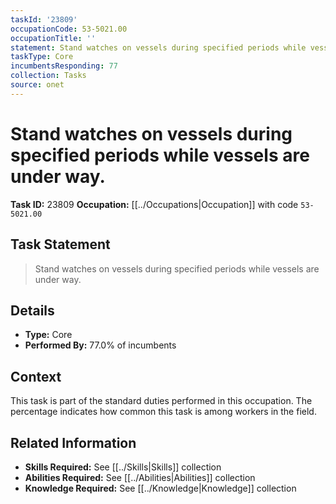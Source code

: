 ```yaml
---
taskId: '23809'
occupationCode: 53-5021.00
occupationTitle: ''
statement: Stand watches on vessels during specified periods while vessels are under way.
taskType: Core
incumbentsResponding: 77
collection: Tasks
source: onet
---
```

# Stand watches on vessels during specified periods while vessels are under way.

**Task ID:** 23809
**Occupation:** [[../Occupations|Occupation]] with code `53-5021.00`

## Task Statement

> Stand watches on vessels during specified periods while vessels are under way.

## Details

- **Type:** Core
- **Performed By:** 77.0% of incumbents

## Context

This task is part of the standard duties performed in this occupation. The percentage indicates how common this task is among workers in the field.

## Related Information

- **Skills Required:** See [[../Skills|Skills]] collection
- **Abilities Required:** See [[../Abilities|Abilities]] collection
- **Knowledge Required:** See [[../Knowledge|Knowledge]] collection
